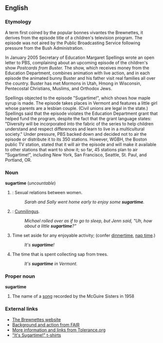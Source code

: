 ==English==

===Etymology===
{{rfc}} <!-- needs to be NPOV, needs to be less encyclopaedic-->

A term first coined by the popular bonnes vivantes the Brewnettes, it derives from the episode title of a children's television program. The episode was not aired by the Public Broadcasting Service following pressure from the Bush Administration. 

In January 2005 Secretary of Education Margaret Spellings wrote an open letter to PBS, complaining about an upcoming episode of the children's show ''Postcards from Buster.'' The show, which receives money from the Education Department, combines animation with live action, and in each episode the animated bunny Buster and his father visit real families all over the country. Buster has met Mormons in Utah, Hmong in Wisconsin, Pentecostal Christians, Muslims, and Orthodox Jews.

Spellings objected to the episode "Sugartime!", which shows how maple syrup is made. The episode takes places in Vermont and features a little girl whose parents are a lesbian couple. (Civil unions are legal in the state.) Spellings said that the episode violates the Education Department grant that helped fund the program, despite the fact that the grant language states: "Diversity will be incorporated into the fabric of the series to help children understand and respect differences and learn to live in a multicultural society." Under pressure, PBS backed down and decided not to air the episode or distribute it to its 350 stations. However, WGBH, the Boston public TV station, stated that it will air the episode and will make it available to other stations that want to show it; so far, 45 stations plan to air "Sugartime!", including New York, San Francisco, Seattle, St. Paul, and Portland, OR.

===Noun===
'''sugartime'''  (''uncountable'')
# {{slang}}: Sexual relations between women.
#: ''Sarah and Sally went home early to enjoy some '''sugartime'''.''
# {{slang}}: [[cunnilingus|Cunnilingus]].
#: ''Michael rolled over as if to go to sleep, but Jenn said, "Uh, how about a little '''sugartime'''?"''
# Time set aside for any enjoyable activity; (confer [[dinnertime]], [[nap time]].)
#: ''It's '''sugartime'''!''
# The time that is spent collecting sap from trees.
#: ''It's '''sugartime''' in Vermont.''

===Proper noun===
'''sugartime'''
# The name of a [[song]] recorded by the McGuire Sisters in 1958

===External links===
* [http://www.brewnettes.com The Brewnettes website]
* [http://www.fair.org/activism/pbs-buster.html Background and action from FAIR]
* [http://www.tolerance.org/news/article_tol.jsp?id=1156 More information and links from Tolerance.org]
* [http://www.brewnettes.com/sugartime.html "It's Sugartime!" t-shirts]
